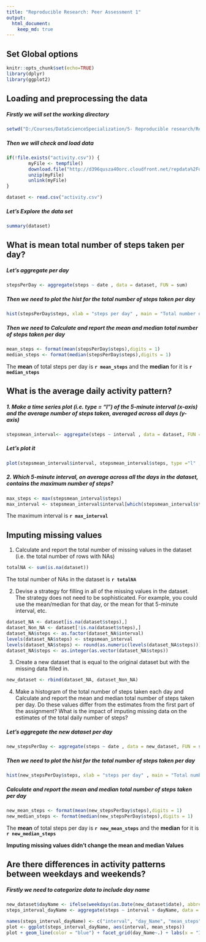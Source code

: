 ```yaml
---
title: "Reproducible Research: Peer Assessment 1"
output: 
  html_document:
    keep_md: true
---
```


## Set Global options 

```r
knitr::opts_chunk$set(echo=TRUE)
library(dplyr)    
library(ggplot2)
```




## Loading and preprocessing the data

##### Firstly we will set the working directory 
```r
setwd("D:/Courses/DataScienceSpecialization/5- Reproducible research/RepData_PeerAssessment1-master")
```

##### Then we will check and load data 
```r
if(!file.exists("activity.csv")) {
        myFile <- tempfile()
        download.file("http://d396qusza40orc.cloudfront.net/repdata%2Fdata%2Factivity.zip",destfile = myFile)
        unzip(myFile)
        unlink(myFile)
}

dataset <- read.csv("activity.csv") 
```

##### Let's Explore the data set 
```r
summary(dataset)

```
## What is mean total number of steps taken per day?
##### Let's aggregate per day 

```r
stepsPerDay <- aggregate(steps ~ date , data = dataset, FUN = sum)
```

##### Then we need to plot the hist for the total number of steps taken per day

```r
hist(stepsPerDay$steps, xlab = "steps per day" , main = "Total number of steps taken per day", col = "red")
```

##### Then we need to Calculate and report the mean and median total number of steps taken per day
```r
mean_steps <- format(mean(stepsPerDay$steps),digits = 1)
median_steps <- format(median(stepsPerDay$steps),digits = 1) 
``` 
The **mean** of total steps per day is  **`r mean_steps`** and the **median** for it is **`r median_steps`**

## What is the average daily activity pattern?
##### 1. Make a time series plot (i.e. type = "l") of the 5-minute interval (x-axis) and the average number of steps taken, averaged across all days (y-axis) 

```r
stepsmean_interval<- aggregate(steps ~ interval , data = dataset, FUN = mean, na.rm = TRUE)
```
##### Let's plot it 
```r
plot(stepsmean_interval$interval, stepsmean_interval$steps, type ="l" ,xlab = "5 Minutes interval ", ylab="Mean of steps", main = "The average daily activity pattern", col= "red")

```

##### 2. Which 5-minute interval, on average across all the days in the dataset, contains the maximum number of steps?

```r
max_steps <- max(stepsmean_interval$steps)
max_interval <- stepsmean_interval$interval[which(stepsmean_interval$steps == max_steps)]
```

The maximum interval is **`r max_interval`**


## Imputing missing values
1. Calculate and report the total number of missing values in the dataset (i.e. the total number of rows with NAs) 

```r
totalNA <- sum(is.na(dataset))
```

The total number of NAs in the dataset is **`r totalNA`** 

2. Devise a strategy for filling in all of the missing values in the dataset. The strategy does not need to be sophisticated. For example, you could use the mean/median for that day, or the mean for that 5-minute interval, etc.

```r
dataset_NA <- dataset[is.na(dataset$steps),]
dataset_Non_NA <- dataset[!is.na(dataset$steps),]
dataset_NA$steps <- as.factor(dataset_NA$interval)
levels(dataset_NA$steps) <- stepsmean_interval
levels(dataset_NA$steps) <- round(as.numeric(levels(dataset_NA$steps)))
dataset_NA$steps <- as.integer(as.vector(dataset_NA$steps))
```


3. Create a new dataset that is equal to the original dataset but with the missing data filled in.
```r
new_dataset <- rbind(dataset_NA, dataset_Non_NA)
```

4. Make a histogram of the total number of steps taken each day and Calculate and report the mean and median total number of steps taken per day. Do these values differ from the estimates from the first part of the assignment? What is the impact of imputing missing data on the estimates of the total daily number of steps?

##### Let's aggregate the new dataset per day 

```r
new_stepsPerDay <- aggregate(steps ~ date , data = new_dataset, FUN = sum)
```

##### Then we need to plot the hist for the total number of steps taken per day

```r
hist(new_stepsPerDay$steps, xlab = "steps per day" , main = "Total number of steps taken per day After imputing NAs", col = "red")
```

##### Calculate and report the mean and median total number of steps taken per day

```r
new_mean_steps <- format(mean(new_stepsPerDay$steps),digits = 1)
new_median_steps <- format(median(new_stepsPerDay$steps),digits = 1) 
``` 

The **mean** of total steps per day is  **`r new_mean_steps`** and the **median** for it is **`r new_median_steps`**

**Imputing missing values didn't change the mean and median Values**

## Are there differences in activity patterns between weekdays and weekends?
##### Firstly we need to categorize data to include day name 
```r

new_dataset$dayName <- ifelse(weekdays(as.Date(new_dataset$date), abbreviate = F) == "Friday" | weekdays(as.Date(new_dataset$date)) == "Saturday", "weekend", "weekday")
steps_interval_dayName <- aggregate(steps ~ interval + dayName, data = new_dataset, FUN = mean)

names(steps_interval_dayName) <- c("interval", "day_Name", "mean_steps")
plot <- ggplot(steps_interval_dayName, aes(interval, mean_steps))
plot + geom_line(color = "blue") + facet_grid(day_Name~.) + labs(x = "Intervals", y = "Number of Steps", title = "Diffrence between activity patterns")

```


